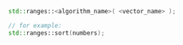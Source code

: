 ```cpp
std::ranges::<algorithm_name>( <vector_name> );

// for example:
std::ranges::sort(numbers);
```